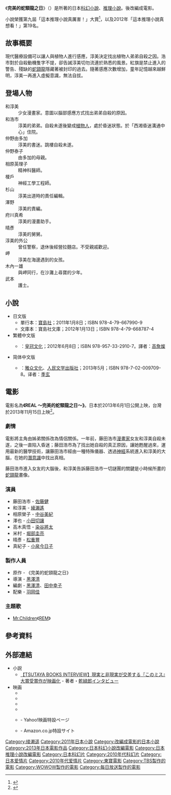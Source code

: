 《'''完美的蛇頸龍之日'''》（{{lang|ja|完全なる首長竜の日}}）是{{Tsl|ja|乾緑郎|乾綠郎}}所著的日本[[科幻小說|科幻小說]]、[[推理小說|推理小說]]。後改編成電影。

小說榮獲第九屆「這本推理小說真厲害！」大賞<ref>{{cite web|url=http://konomys.jp/archives/vol_09|title=第九屆「這本推理小說真厲害！」大賞|publisher=寶島社|accessdate=2013-06-19|archive-date=2013-07-15|archive-url=https://web.archive.org/web/20130715061041/http://konomys.jp/archives/vol_09|dead-url=no}}</ref>，以及2012年「這本推理小說真想看！」第19名。

== 故事概要 ==
現代醫療設備可以讓人與植物人進行感應，淳美決定找出植物人弟弟自殺之因。浩市對於自殺動機隻字不提，卻告誡淳美切勿流連於熟悉的風景。紅旗是禁止進入的警告、殘缺的[[蛇頸龍|蛇頸龍]]隱藏著被封印的過去。隨著感應次數增加，童年記憶越來越鮮明，淳美一再進入虛擬意識，無法自拔。

== 登場人物 ==
; 和淳美
: 少女漫畫家。意圖以腦部感應方式找出弟弟自殺的原因。
; 和浩市
: 淳美的弟弟。自殺未遂後變成[[植物人|植物人]]，處於昏迷狀態。於「西湘昏迷溝通中心」住院。
; 仲野由多加
: 淳美的書迷。跳樓自殺未遂。
; 仲野泰子
: 由多加的母親。
; 相原英理子
: 精神科醫師。
; 榎戶
: 神經工學工程師。
; 杉山
: 淳美出道時的責任編輯。
; 澤野
: 淳美的責編。
; 府川真希
: 淳美的漫畫助手。
; 晴彥
: 淳美的舅舅。
; 淳美的外公
: 曾任警察，退休後經營拉麵店。不受親戚歡迎。
; 岬
: 淳美在海邊遇到的女孩。
; 木內一雄
: 與岬同行，在沙灘上尋寶的少年。
; 武本
: 護士。

== 小說 ==
* 日文版
** 單行本：[[寶島社|寶島社]]；2011年1月8日；ISBN 978-4-79-667990-9
** 文庫本：寶島社文庫；2012年1月13日；ISBN 978-4-79-668787-4
* 繁體中文版
** {{lang|zh-hant|《完美的蛇頸龍之日》}}：[[皇冠文化|皇冠文化]]；2012年6月8日；ISBN 978-957-33-2910-7。譯者：[[高詹燦|高詹燦]]
* 简体中文版
** {{lang|zh-hans|《长颈龙的完美一天》}}：[[雅众文化|雅众文化]]、[[人民文学出版社|人民文学出版社]]；2013年5月；ISBN 978-7-02-009709-8。译者：[[季玄|季玄]]

== 電影 ==
{{Infobox Film
| name               = REAL ～完美的蛇頸龍之日～
| original_name      = 
| image              = 
| cn_image           = 
| hk_image           = 
| tw_image           = 
| caption            = 
| director           = [[黑澤清|黑澤清]]
| executive_producer =
| producer           = 
| writer             = 
| screenplay         =
| story              = 
| based on            = 
| narrator           = 
| production_supervisor = 
| starring           = [[佐藤健|佐藤健]]<br />[[綾瀨遙|綾瀨遙]]<br />[[中谷美紀|中谷美紀]]<br />[[小田切讓|小田切讓]]
| music              = 
| maintheme          =
| opentheme          =
| endtheme           =
| cinematography     = 
| editing            = 
| sound             =
| studio             = 
| distributor        = 
| released           = {{flagicon|Japan}} 2013年6月1日
| sec-title          = 
| rate               = 
| runtime            = 
| country            = [[日本|日本]]
| language           = [[日語|日語]]
| imdb_id            = 
| amg_id             = 
| budget             = 
| gross              = 
| preceded_by        = 
| followed_by        = 
| cn_name            = 
| hk_name            = 
| tw_name            = 
}}
電影名為'''《REAL ～完美的蛇頸龍之日～》'''。日本於2013年6月1日公開上映，台灣於2013年11月15日上映<ref>{{cite web |url=https://tw.movies.yahoo.com/movieinfo_main.html/id=4902 |title=完美的蛇頸龍之日(Real) |publisher=Yahoo!奇摩電影 |accessdate=2013-09-30 |archive-date=2013-11-28 |archive-url=https://web.archive.org/web/20131128124548/http://tw.movies.yahoo.com/movieinfo_main.html/id=4902 |dead-url=no }}</ref>。

===劇情===
電影將主角由姊弟關係改為情侶關係。一年前，藤田浩市[[漫畫家|漫畫家]]女友和淳美自殺未遂，之後一直陷入昏迷；藤田浩市為了找出她自殺的真正原因，讓她甦醒過來，運用最新的醫學技術，讓藤田浩市經由一種特殊儀器、透過[[神經|神經]]系統進入和淳美的大腦，在她的[[潛意識|潛意識]]中找出真相。

藤田浩市進入女友的大腦後，和淳美告訴藤田浩市一切謎團的關鍵是小時候所畫的[[蛇頸龍|蛇頸龍]]畫像。

=== 演員 ===
* 藤田浩市 - [[佐藤健|佐藤健]]
* 和淳美 - [[綾瀨遙|綾瀨遙]]
* 相原榮子 - [[中谷美紀|中谷美紀]]
* 澤也 - [[小田切讓|小田切讓]]
* 高木真悟 - [[染谷將太|染谷將太]]
* 米村 - [[堀部圭亮|堀部圭亮]]
* 晴彥 - [[松重豐|松重豐]]
* 真紀子 - [[小泉今日子|小泉今日子]]

=== 製作人員 ===
* 原作 - {{Tsl|ja|乾緑郎|乾綠郎}}《完美的蛇頸龍之日》
* 導演 - [[黑澤清|黑澤清]]
* 編劇 - [[黑澤清|黑澤清]]、[[田中幸子|田中幸子]]
* 配樂 - [[羽岡佳|羽岡佳]]

=== 主題歌 ===
* [[Mr.Children|Mr.Children]]《[[REM_(Mr.Children单曲)|REM]]》

== 參考資料 ==
{{reflist}}

== 外部連結 ==
* 小説
** [http://www.tsutaya.co.jp/book/tcm/20130520/book_interview/ 【TSUTAYA BOOKS INTERVIEW】現実と非現実が交差する『このミス』大賞受賞作が映画化] {{Wayback|url=http://www.tsutaya.co.jp/book/tcm/20130520/book_interview/ |date=20161107220126 }} - 著者・[[乾緑郎|乾緑郎]]インタビュー
* 映画
** {{Wayback |url=http://www.real-kubinagaryu.jp/ |title=映画『リアル〜完全なる首長竜の日〜』公式サイト |date=20140213051551}}
** {{Facebook|realplesiosaur|REAL リアル〜完全なる首長竜の日}}
** {{Allcinema title|343343|リアル〜完全なる首長竜の日〜}}
** {{IMDb title|2280964|リアル〜完全なる首長竜の日〜}}
** {{Wayback |url=http://pr.movies.yahoo.co.jp/real_kubinagaryu/ |title=『リアル〜完全なる首長竜の日〜』特集 |date=20131006144605}} - Yahoo!映画特設ページ
** {{Wayback |url=http://www.amazon.co.jp/gp/feature.html?ie=UTF8&docId=3077079866 |title=『リアル〜完全なる首長竜の日〜』特集 |date=20130604144728}} - Amazon.co.jp特設サイト

{{黑泽清}}

{{DEFAULTSORT:Kanzen naru kubinagaryû no hi}}
[[Category:绫濑遥|Category:绫濑遥]]
[[Category:2011年日本小說|Category:2011年日本小說]]
[[Category:改編成電影的日本小說|Category:改編成電影的日本小說]]
[[Category:2013年日本電影作品|Category:2013年日本電影作品]]
[[Category:日本科幻小說改編電影|Category:日本科幻小說改編電影]]
[[Category:日本推理小說改編電影|Category:日本推理小說改編電影]]
[[Category:日本科幻片|Category:日本科幻片]]
[[Category:2010年代科幻片|Category:2010年代科幻片]]
[[Category:日本爱情片|Category:日本爱情片]]
[[Category:2010年代爱情片|Category:2010年代爱情片]]
[[Category:東寶電影|Category:東寶電影]]
[[Category:TBS製作的電影|Category:TBS製作的電影]]
[[Category:WOWOW製作的電影|Category:WOWOW製作的電影]]
[[Category:每日放送製作的電影|Category:每日放送製作的電影]]